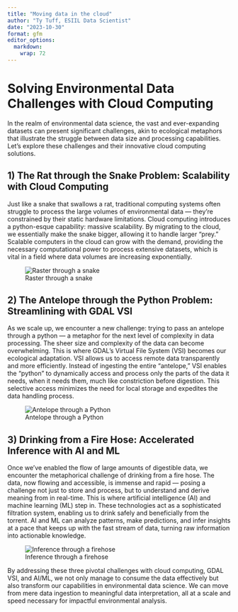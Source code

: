 ```yaml
---
title: "Moving data in the cloud"
author: "Ty Tuff, ESIIL Data Scientist"
date: "2023-10-30"
format: gfm
editor_options: 
  markdown: 
    wrap: 72
---
```


# Solving Environmental Data Challenges with Cloud Computing

In the realm of environmental data science, the vast and ever-expanding datasets can present significant challenges, akin to ecological metaphors that illustrate the struggle between data size and processing capabilities. Let’s explore these challenges and their innovative cloud computing solutions.

## 1) The Rat through the Snake Problem: Scalability with Cloud Computing

Just like a snake that swallows a rat, traditional computing systems often struggle to process the large volumes of environmental data — they're constrained by their static hardware limitations. Cloud computing introduces a python-esque capability: massive scalability. By migrating to the cloud, we essentially make the snake bigger, allowing it to handle larger "prey." Scalable computers in the cloud can grow with the demand, providing the necessary computational power to process extensive datasets, which is vital in a field where data volumes are increasing exponentially.

![Raster through a snake](../assets/mouseinsnake.png)

## 2) The Antelope through the Python Problem: Streamlining with GDAL VSI

As we scale up, we encounter a new challenge: trying to pass an antelope through a python — a metaphor for the next level of complexity in data processing. The sheer size and complexity of the data can become overwhelming. This is where GDAL’s Virtual File System (VSI) becomes our ecological adaptation. VSI allows us to access remote data transparently and more efficiently. Instead of ingesting the entire "antelope," VSI enables the "python" to dynamically access and process only the parts of the data it needs, when it needs them, much like constriction before digestion. This selective access minimizes the need for local storage and expedites the data handling process.

![Antelope through a Python](../assets/antelopeinpython.png)

## 3) Drinking from a Fire Hose: Accelerated Inference with AI and ML

Once we've enabled the flow of large amounts of digestible data, we encounter the metaphorical challenge of drinking from a fire hose. The data, now flowing and accessible, is immense and rapid — posing a challenge not just to store and process, but to understand and derive meaning from in real-time. This is where artificial intelligence (AI) and machine learning (ML) step in. These technologies act as a sophisticated filtration system, enabling us to drink safely and beneficially from the torrent. AI and ML can analyze patterns, make predictions, and infer insights at a pace that keeps up with the fast stream of data, turning raw information into actionable knowledge.

![Inference through a firehose](../assets/drink-firehose.png)

By addressing these three pivotal challenges with cloud computing, GDAL VSI, and AI/ML, we not only manage to consume the data effectively but also transform our capabilities in environmental data science. We can move from mere data ingestion to meaningful data interpretation, all at a scale and speed necessary for impactful environmental analysis.

